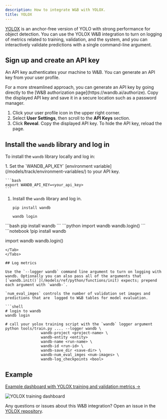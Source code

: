 ```yaml
---
description: How to integrate W&B with YOLOX.
title: YOLOX
---
```


[YOLOX](https://github.com/Megvii-BaseDetection/YOLOX) is an anchor-free version of YOLO with strong performance for object detection. You can use the YOLOX W&B integration to turn on logging of metrics related to training, validation, and the system, and you can interactively validate predictions with a single command-line argument.

## Sign up and create an API key

An API key authenticates your machine to W&B. You can generate an API key from your user profile.

<Note>
For a more streamlined approach, you can generate an API key by going directly to the [W&B authorization page](https://wandb.ai/authorize). Copy the displayed API key and save it in a secure location such as a password manager.
</Note>

1. Click your user profile icon in the upper right corner.
1. Select **User Settings**, then scroll to the **API Keys** section.
1. Click **Reveal**. Copy the displayed API key. To hide the API key, reload the page.

## Install the `wandb` library and log in

To install the `wandb` library locally and log in:

<Tabs>
<Tab title="Command Line">
1. Set the `WANDB_API_KEY` [environment variable](/models/track/environment-variables/) to your API key.

    ```bash
    export WANDB_API_KEY=<your_api_key>
    ```

1. Install the `wandb` library and log in.



    ```shell
    pip install wandb

    wandb login
    ```
</Tab>
<Tab title="Python">
```bash
pip install wandb
```
```python
import wandb
wandb.login()
```
</Tab>
<Tab title="Python notebook">
```notebook
!pip install wandb

import wandb
wandb.login()
```
</Tab>
</Tabs>

## Log metrics

Use the `--logger wandb` command line argument to turn on logging with wandb. Optionally you can also pass all of the arguments that [`wandb.init()`](/models/ref/python/functions/init) expects; prepend each argument with `wandb-`.

`num_eval_imges` controls the number of validation set images and predictions that are  logged to W&B tables for model evaluation.

```shell
# login to wandb
wandb login

# call your yolox training script with the `wandb` logger argument
python tools/train.py .... --logger wandb \
                wandb-project <project-name> \
                wandb-entity <entity>
                wandb-name <run-name> \
                wandb-id <run-id> \
                wandb-save_dir <save-dir> \
                wandb-num_eval_imges <num-images> \
                wandb-log_checkpoints <bool>
```

## Example

[Example dashboard with YOLOX training and validation metrics ->](https://wandb.ai/manan-goel/yolox-nano/runs/3pzfeom)

<Frame>
    <img src="/images/integrations/yolox_example_dashboard.png" alt="YOLOX training dashboard"  />
</Frame>

Any questions or issues about this W&B integration? Open an issue in the [YOLOX repository](https://github.com/Megvii-BaseDetection/YOLOX).